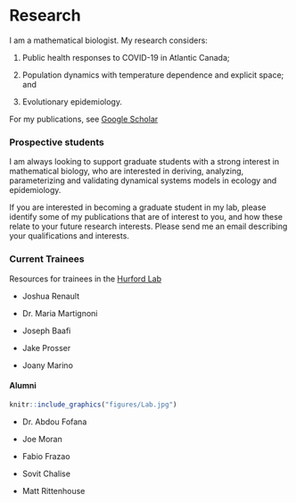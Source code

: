 # Research {-}

I am a mathematical biologist. My research considers:

(1) Public health responses to COVID-19 in Atlantic Canada;

(2) Population dynamics with temperature dependence and explicit space; and

(3) Evolutionary epidemiology.

For my publications, see [Google Scholar](https://scholar.google.ca/citations?hl=en&user=bxt9bh8AAAAJ&view_op=list_works&sortby=pubdate)

### Prospective students {-}

I am always looking to support graduate students with a strong interest in mathematical biology, who are interested in deriving, analyzing, parameterizing and validating dynamical systems models in ecology and epidemiology.

If you are interested in becoming a graduate student in my lab, please identify some of my publications that are of interest to you, and how these relate to your future research interests. Please send me an email describing your qualifications and interests.

### Current Trainees{-}

Resources for trainees in the [Hurford Lab](https://ahurford.gitlab.io/resources-for-grad-students/index.html)

- Joshua Renault

- Dr. Maria Martignoni

- Joseph Baafi

- Jake Prosser

- Joany Marino

#### Alumni {-}

```r
knitr::include_graphics("figures/Lab.jpg")
```

- Dr. Abdou Fofana

- Joe Moran

- Fabio Frazao

- Sovit Chalise

- Matt Rittenhouse



